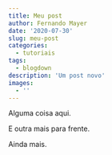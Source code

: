```yaml
---
title: Meu post
author: Fernando Mayer
date: '2020-07-30'
slug: meu-post
categories:
  - tutoriais
tags:
  - blogdown
description: 'Um post novo'
images:
  - ''
---
```


Alguma coisa aqui.

E outra mais para frente.

Ainda mais.